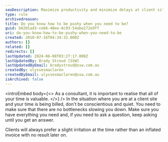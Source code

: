 ```yaml
---
seoDescription: Maximize productivity and minimize delays at client sites by being assertive and asking questions until you get the necessary answers.
type: rule
archivedreason:
title: Do you know how to be pushy when you need to be?
guid: b6201ad3-ce66-48ee-8c93-54abe272e9ff
uri: do-you-know-how-to-be-pushy-when-you-need-to-be
created: 2010-07-16T04:34:32.000Z
authors: []
related: []
redirects: []
lastUpdated: 2024-06-08T03:27:17.000Z
lastUpdatedBy: Brady Stroud [SSW]
lastUpdatedByEmail: bradystroud@ssw.com.au
createdBy: ulyssesmaclaren
createdByEmail: ulyssesmaclaren@ssw.com.au
isArchived: false
---
```


<introEmbed
  body={<>
As a consultant, it is important to realise that all of your time is valuable.
  </>}
/>
In the situation where you are at a client site and your time is being billed, don't be conscientious and quiet. You need to make sure that there are no bottlenecks slowing you down. Make sure you have everything you need and, if you need to ask a question, keep asking until you get an answer.

Clients will always prefer a slight irritation at the time rather than an inflated invoice with no result later on.
